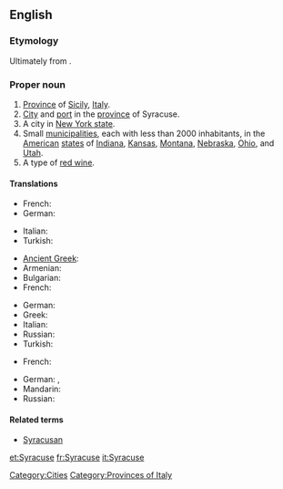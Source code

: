 ==English==
{{wikipedia}}

===Etymology===
Ultimately from {{etyl|grc}} {{term|Συρακοῦσαι||tr=Surakousai|lang=grc}}.

===Proper noun===
{{en-proper noun}}

# [[province|Province]] of [[Sicily]], [[Italy]].
# [[city|City]] and [[port]] in the [[province]] of Syracuse.
# A city in [[New York|New York state]].
# Small [[municipality|municipalities]], each with less than 2000 inhabitants, in the [[United States|American]] [[state]]s of [[Indiana]], [[Kansas]], [[Montana]], [[Nebraska]], [[Ohio]], and [[Utah]].
# A type of [[red wine]].

====Translations====
{{trans-top|province Sicily}}
* French: {{t+|fr|Syracuse}}
* German: {{t|de|Syrakus}}
{{trans-mid}}
* Italian: {{t+|it|Siracusa}}
* Turkish: {{t|tr|Siraküza}}
{{trans-bottom}}
{{trans-top|city and port in the province of Syracuse}}
* [[Ancient Greek]]: {{tø|grc|Συρακοῦσαι|f|p|tr=Surakousai|sc=polytonic}}
* Armenian: {{t-|hy|Սիրակուզա|tr=Sirakuza}}
* Bulgarian: {{t|bg|Сиракуза}}
* French: {{t+|fr|Syracuse}}
{{trans-mid}}
* German: {{t|de|Syrakus}}
* Greek: {{t|el|Συρακούσες|tr=Syrakouses}}
* Italian: {{t+|it|Siracusa}}
* Russian: {{t|ru|Сиракузы|p|tr=Sirakúzy}}
* Turkish: {{t|tr|Siraküza}}
{{trans-bottom}}
{{trans-top|city in New York state}}
* French: {{t+|fr|Syracuse}}
{{trans-mid}}
* German: {{t-|de|Syracuse}}, {{t|de|Syrakus}}
* Mandarin: {{t|cmn|锡拉丘兹|sc=Hani}}
* Russian: {{t|ru|Сиракьюс|tr=Sirak'jus}}
{{trans-bottom}}

====Related terms====
*[[Syracusan]]

[[Category:Cities]]
[[Category:Provinces of Italy]] 

[[et:Syracuse]]
[[fr:Syracuse]]
[[it:Syracuse]]